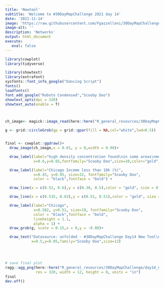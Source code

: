 ```yaml
---
title: 'Newtool'
subtitle: 'Welcome to #30DayMapChallenge 2021 day 14'
date: '2021-11-14'
image: 'https://raw.githubusercontent.com/Fgazzelloni/30DayMapChallenge/master/2021/day14_newtool/day14_newtool.png'
image-alt: ''
description: 'Networks'
output: html_document
execute: 
   eval: false
---
```


```r

library(cowplot)
library(tidyverse)

library(showtext)
library(extrafont)
sysfonts::font_info_google("Dancing Script")
fonts()
loadfonts()
font_add_google("Roboto Condensed","Scooby Doo")
showtext_opts(dpi = 320)
showtext_auto(enable = T)



ch_image<- magick::image_read(here::here("R_general_resources/30DayMapChallenge/day14_newtool/unfolded.png"))

g <- grid::circleGrob(gp = grid::gpar(fill = NA,col="white",lwd=0.5))


final <- cowplot::ggdraw()+
  draw_image(ch_image,x = 0.01, y = 0,width = 0.98)+

  draw_label(label="high density concentration found\nin some areas\nmore than others",
             x=0.6,y=0.65,fontfamily="Scooby Doo",size=10,color="gold") +

  draw_label(label="Chicago Income less than 10k (%)",
             x=0.45, y=0.95, size=32, fontfamily="Scooby Doo",
             color = "black",fontface = "bold") +

  draw_line(x = c(0.52, 0.6),y = c(0.38, 0.5),color = "gold", size = 0.2)+

  draw_line(x = c(0.535, 0.63),y = c(0.51, 0.51),color = "gold", size = 9)+

  draw_label(label="Chicago",
             x=0.582, y=0.51, size=19, fontfamily="Scooby Doo",
             color = "black",fontface = "bold",
             lineheight = 1.1,
             alpha = 1) +
  draw_grob(g, scale = 0.15,x = 0,y = -0.08)+

  draw_text("Datasource: unfolded - #30DayMapChallenge Day14 New Tool\nInfographics: Federica Gazzelloni",
            x=0.5,y=0.05,family="Scooby Doo",size=12)




# save final plot
ragg::agg_png(here::here("R_general_resources/30DayMapChallenge/day14_newtool/newtool.png"),
              res = 320, width = 12, height = 8, units = "in")
final
dev.off()
```

